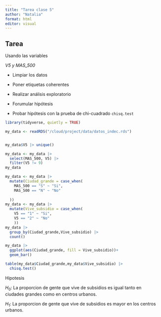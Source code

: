 ```yaml
---
title: "Tarea clase 5"
author: "Natalia"
format: html
editor: visual
---
```


## Tarea

Usando las variables

*V5 y MAS_500*

-   Limpiar los datos

-   Poner etiquetas coherentes

-   Realizar análisis exploratorio

-   Forumular hipótesis

-   Probar hipótesis con la prueba de chi-cuadrado `chisq.test`

```r
library(tidyverse, quietly = TRUE)

my_data <- readRDS("/cloud/project/data/datos_indec.rds")


my_data$V5 |> unique()

my_data <- my_data |> 
  select(MAS_500, V5) |>
  filter(V5 != 9)
my_data
```

```r
my_data <- my_data |>
  mutate(Ciudad_grande = case_when(
    MAS_500 == "S" ~ "Si",
    MAS_500 == "N" ~ "No"
    
  ))
my_data <- my_data |>
  mutate(Vive_subsidio = case_when(
    V5 == "1" ~ "Si",
    V5 == "2" ~ "No"
    ))
my_data |>
  group_by(Ciudad_grande,Vive_subsidio) |>
  count()
```

```r
my_data |> 
  ggplot(aes(Ciudad_grande, fill = Vive_subsidio))+
  geom_bar()
```

```r
table(my_data$Ciudad_grande,my_data$Vive_subsidio) |>
  chisq.test()
```

Hipotesis

$H_0$: La proporcion de gente que vive de subsidios es igual tanto en ciudades grandes como en centros urbanos.

$H_1$: La proporcion de gente que vive de subsidios es mayor en los centros urbanos.
